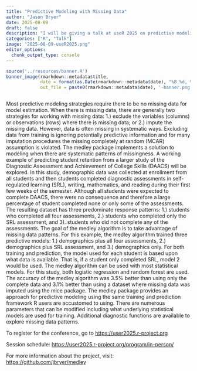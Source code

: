 ```yaml
---
title: "Predictive Modeling with Missing Data"
author: "Jason Bryer"
date: 2025-08-09
draft: false
description: "I will be giving a talk at useR 2025 on predictive modeling with missing data."
categories: ["R", "Talk"]
image: "2025-08-09-useR2025.png"
editor_options: 
  chunk_output_type: console
---
```


```r
source('../resources/banner.R')
banner_image(rmarkdown::metadata$title,
			 date = format(as.Date(rmarkdown::metadata$date), "%B %d, %Y"),
			 out_file = paste0(rmarkdown::metadata$date), '-banner.png')
```

```r
```


Most predictive modeling strategies require there to be no missing data for model estimation. When there is missing data, there are generally two strategies for working with missing data: 1.) exclude the variables (columns) or observations (rows) where there is missing data; or 2.) impute the missing data. However, data is often missing in systematic ways. Excluding data from training is ignoring potentially predictive information and for many imputation procedures the missing completely at random (MCAR) assumption is violated. The medley package implements a solution to modeling when there are systematic patterns of missingness. A working example of predicting student retention from a larger study of the Diagnostic Assessment and Achievement of College Skills (DAACS) will be explored. In this study, demographic data was collected at enrollment from all students and then students completed diagnostic assessments in self-regulated learning (SRL), writing, mathematics, and reading during their first few weeks of the semester. Although all students were expected to complete DAACS, there were no consequence and therefore a large percentage of student completed none or only some of the assessments. The resulting dataset has three predominate response patterns: 1.) students who completed all four assessments, 2.) students who completed only the SRL assessment, and 3). students who did not complete any of the assessments. The goal of the medley algorithm is to take advantage of missing data patterns. For this example, the medley algorithm trained three predictive models: 1.) demographics plus all four assessments, 2.) demographics plus SRL assessment, and 3.) demographics only. For both training and prediction, the model used for each student is based upon what data is available. That is, if a student only completed SRL, model 2 would be used. The medley algorithm can be used with most statistical models. For this study, both logistic regression and random forest are used. The accuracy of the medley algorithm was 3.5% better than using only the complete data and 3.1% better than using a dataset where missing data was imputed using the mice package. The medley package provides an approach for predictive modeling using the same training and prediction framework R users are accustomed to using. There are numerous parameters that can be modified including what underlying statistical models are used for training. Additional diagnostic functions are available to explore missing data patterns.


To register for the conference, go to [https://user2025.r-project.org](https://user2025.r-project.org)

Session schedule: [https://user2025.r-project.org/program/in-person/](https://user2025.r-project.org/program/in-person/)

For more information about the project, visit: [https://github.com/jbryer/medley](https://github.com/jbryer/medley)
